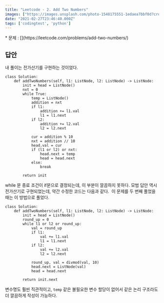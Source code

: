 ```yaml
---
title: "Leetcode - 2. Add Two Numbers"
images: ["https://images.unsplash.com/photo-1548175551-1edaea7bbf0d?crop=entropy&cs=tinysrgb&fit=max&fm=jpg&ixid=MXwxMTc3M3wwfDF8c2VhcmNofDF8fGFkZGl0aW9ufGVufDB8fHw&ixlib=rb-1.2.1&q=80&w=2000"]
date: "2021-02-27T23:46:40.000Z"
tags: ['codingtest', 'python']
---
```


<TOCInline toc={props.toc} asDisclosure />
* 문제 : [](https://leetcode.com/problems/add-two-numbers/)

## 답안

내 풀이는 전가산기를 구현하는 것이었다.

```
class Solution:
    def addTwoNumbers(self, l1: ListNode, l2: ListNode) -> ListNode:
        init = head = ListNode()
        nxt = 0
        while True:
            temp = ListNode()
            addition = nxt
            if l1:
                addition += l1.val
                l1 = l1.next
            if l2:
                addition += l2.val
                l2 = l2.next
                
            cur = addition % 10
            nxt = addition // 10
            head.val = cur
            if (l1 or l2) or nxt:
                head.next = temp
                head = head.next
            else:
                break
                        
        return init
```

while 문 종료 조건이 if문으로 결정되는데, 이 부분이 깔끔하지 못하다. 모범 답안 역시 전가산기로 구현되었는데, 약간 수정한 코드는 다음과 같다.  이 문제를 두 번째 풀었을 때는 이 방법으로 풀었다.

```
class Solution:
    def addTwoNumbers(self, l1: ListNode, l2: ListNode) -> ListNode:
        init = head = ListNode()
        round_up = 0
        while l1 or l2 or round_up:
            val = round_up
            if l1:
                val += l1.val
                l1 = l1.next
            if l2:
                val += l2.val
                l2 = l2.next

            round_up, val = divmod(val, 10)
            head.next = ListNode(val)
            head = head.next

        return init.next

```

변수명도 훨씬 직관적이고, `temp` 같은 불필요한 변수 할당이 없어서 같은 논리 구조라도 더 깔끔하게 작성이 가능하다.
